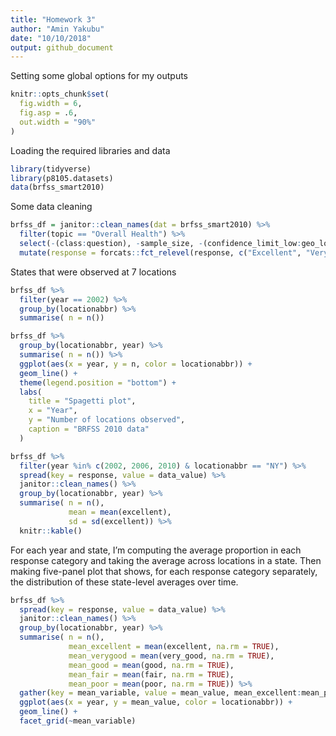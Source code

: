 ```yaml
---
title: "Homework 3"
author: "Amin Yakubu"
date: "10/10/2018"
output: github_document
---
```


Setting some global options for my outputs

```r
knitr::opts_chunk$set(
  fig.width = 6,
  fig.asp = .6,
  out.width = "90%"
)
```

Loading the required libraries and data

```r
library(tidyverse)
library(p8105.datasets)
data(brfss_smart2010)
```

Some data cleaning
```r
brfss_df = janitor::clean_names(dat = brfss_smart2010) %>% 
  filter(topic == "Overall Health") %>% 
  select(-(class:question), -sample_size, -(confidence_limit_low:geo_location)) %>% 
  mutate(response = forcats::fct_relevel(response, c("Excellent", "Very good", "Good", "Fair", "Poor")))
```

States that were observed at 7 locations 

```r
brfss_df %>% 
  filter(year == 2002) %>% 
  group_by(locationabbr) %>% 
  summarise( n = n())
```

```r
brfss_df %>% 
  group_by(locationabbr, year) %>% 
  summarise( n = n()) %>% 
  ggplot(aes(x = year, y = n, color = locationabbr)) +
  geom_line() +
  theme(legend.position = "bottom") +
  labs(
    title = "Spagetti plot",
    x = "Year",
    y = "Number of locations observed",
    caption = "BRFSS 2010 data"
  ) 
```

```r
brfss_df %>% 
  filter(year %in% c(2002, 2006, 2010) & locationabbr == "NY") %>% 
  spread(key = response, value = data_value) %>% 
  janitor::clean_names() %>% 
  group_by(locationabbr, year) %>% 
  summarise( n = n(),
             mean = mean(excellent),
             sd = sd(excellent)) %>% 
  knitr::kable()
```

For each year and state, I'm computing the average proportion in each response category 
and taking the average across locations in a state. Then making five-panel plot that shows, for each response category separately, the distribution of these state-level averages over time.

```r
brfss_df %>% 
  spread(key = response, value = data_value) %>% 
  janitor::clean_names() %>% 
  group_by(locationabbr, year) %>% 
  summarise( n = n(),
             mean_excellent = mean(excellent, na.rm = TRUE),
             mean_verygood = mean(very_good, na.rm = TRUE),
             mean_good = mean(good, na.rm = TRUE),
             mean_fair = mean(fair, na.rm = TRUE),
             mean_poor = mean(poor, na.rm = TRUE)) %>% 
  gather(key = mean_variable, value = mean_value, mean_excellent:mean_poor) %>% 
  ggplot(aes(x = year, y = mean_value, color = locationabbr)) +
  geom_line() +
  facet_grid(~mean_variable) 
```

